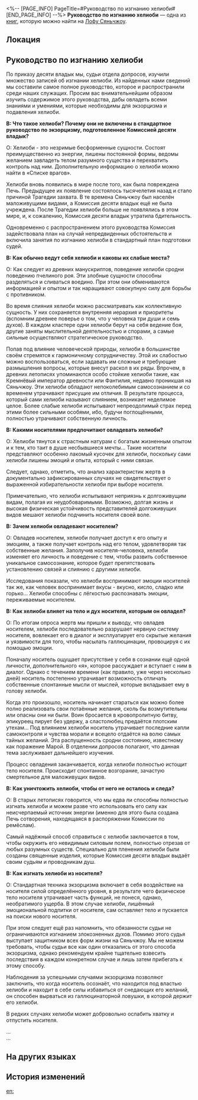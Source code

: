 <%-- [PAGE_INFO]
PageTitle=#Руководство по изгнанию хелиоби#
[END_PAGE_INFO] --%>
{{Дополнить}}
{{Книга Инфобокс
|id           = 265
|partIds      = 190514
|Название     = 
|Изображение  = Иконка рукописи с Лофу Сяньчжоу.png
|Мир          = Лофу Сяньчжоу
|Томов        = 1
|Автор        = <!--нужно добавить-->
|Описание     = Руководство Комиссии десяти владык по экстренному подавлению демонов. Подготовлено на случай потери контроля над хелиоби.
|Том1         = {{tx}}
|Источник1    = {{tx|Отсутствует источник}}
|Персонажи    = 
|Фракции      = 
}}
'''Руководство по изгнанию хелиоби''' — одна из [[Книги|книг]], которую можно найти на [[Лофу Сяньчжоу]].

==Локация==
{{Отметка карты|<!--название карты-->|<!--id отметки-->}}

==Руководство по изгнанию хелиоби==
По приказу десяти владык мы, судьи отдела допросов, изучили множество записей об изгнании хелиоби. Из найденных нами сведений мы составили самое полное руководство, которое и распространили среди наших служащих. Просим вас внимательнейшим образом изучить содержимое этого руководства, дабы овладеть всеми знаниями и умениями, которые необходимы для экзорцизма и подавления хелиоби.

'''В: Что такое хелиоби? Почему они не включены в стандартное руководство по экзорцизму, подготовленное Комиссией десяти владык?'''

О: Хелиоби - это незримые бесформенные сущности. Состоят преимущественно из энергии, лишены постоянной формы, ведомы желанием завладеть телом разумного существа и перехватить контроль над ним. Дополнительную информацию о хелиоби можно найти в «Списке врагов».

Хелиоби вновь появились в мире после того, как была повреждена Печь. Предыдущее их появление состоялось тысячелетия назад и стало причиной Трагедии захвата. В те времена Сяньчжоу был населён маложивущими видами, а Комиссия десяти владык ещё не была учреждена. После Трагедии хелиоби больше не появлялись в этом мире, и, к сожалению, Комиссия десяти владык утратила бдительность.

Одновременно с распространением этого руководства Комиссия задействовала план на случай непредвиденных обстоятельств и включила занятия по изгнанию хелиоби в стандартный план подготовки судей.

'''В: Как обычно ведут себя хелиоби и каковы их слабые места?'''

О: Как следует из древних манускриптов, поведение хелиоби сродни поведению пчелиного роя. Эти злобные сущности способны разделяться и сливаться воедино. При этом они обмениваются информацией и опытом и так наращивают совокупную силу для борьбы с противником.

Во время слияния хелиоби можно рассматривать как коллективную сущность. У них сохраняется внутренняя иерархия и приоритеты (вспомним древнее поверье о том, что у человека три души и семь духов). В каждом кластере одни хелиоби берут на себя ведение боя, другие заняты мыслительной деятельностью и спорами, а самые сильные осуществляют стратегическое руководство.

Попав под влияние человеческой природы, хелиоби в большинстве своём стремятся к гармоничному сотрудничеству. Этой их слабостью можно воспользоваться, если задавать им сложные и требующие размышления вопросы, которые внесут раскол в их ряды. Впрочем, в древних летописях упоминаются особо стойкие хелиоби такие, как Кремнёвый император древности или Фантилия, недавно проникшая на Сяньчжоу. Эти хелиоби обладают непоколебимым самосознанием и со временем утрачивают присущие им отличия. В результате процесса, который сами хелиоби называют слиянием, возникает неделимое целое. Более слабые хелиоби испытывают непреодолимый страх перед этими более сильными особями, ибо, будучи поглощёнными, полностью утрачивают собственную личность.

'''В: Какими носителями предпочитают овладевать хелиоби?'''

О: Хелиоби тянутся к страстным натурам с богатым жизненным опытом и к тем, кто таит в душе несбывшиеся мечты... Такие носители представляют особенно лакомый кусочек для хелиоби, поскольку сами хелиоби лишены эмоций и опыта, который с ними связан.

Следует, однако, отметить, что анализ характеристик жертв в документально зафиксированных случаях не свидетельствует о выраженной избирательности хелиоби при выборе носителя.

Примечательно, что хелиоби испытывают неприязнь к долгоживущим видам, полагая их неудобоваримыми. Возможно, долгая жизнь и высокая физическая устойчивость представителей долгоживущих видов мешают хелиоби подчинить носителя своей воле.

'''В: Зачем хелиоби овладевают носителем?'''

О: Овладев носителем, хелиоби получает доступ к его опыту и эмоциям, а также получает контроль над его телом, удовлетворяя так собственные желания. Заполучив носителя-человека, хелиоби изменяет его личность и поведение с тем, чтобы развить собственное уникальное самосознание, которое будет препятствовать установлению связей и слиянию с другими хелиоби.

Исследования показали, что хелиоби воспринимают эмоции носителей так же, как человек воспринимает вкусы - вкусно, кисло, сладко или горько... Хелиоби способны с лёгкостью распознавать эмоции, переживаемые носителем.

'''В: Как хелиоби влияет на тело и дух носителя, которым он овладел?'''

О: По итогам опроса жертв мы пришли к выводу, что овладев носителем, хелиоби последовательно разрушает нервную систему носителя, вовлекает его в диалог и эксплуатирует его скрытые желания и уязвимости для того, чтобы насылать галлюцинации, провоцируя с их помощью эмоции.

Поначалу носитель ощущает присутствие у себя в сознании ещё одной личности, дополнительного «я», которое рассуждает и вступает с ним в диалог. Однако с течением времени (как правило, уже через несколько дней) носитель постепенно утрачивает возможность отличать собственные спонтанные мысли от мыслей, которые вкладывает ему в голову хелиоби.

Когда это произошло, носитель начинает стараться как можно более полно реализовать свои потаённые желания, сколь бы возмутительны или опасны они ни были. Воин бросается в кровопролитную битву, эпикуреец пирует без удержу, а сластолюбец предаётся плотским утехам... Под влиянием хелиоби носитель утрачивает последние капли самоконтроля и чувства морали и всецело отдаётся на волю самых тайных желаний. Эта распущенность сродни состоянию, известному как поражение Марой. В отделении допросов полагают, что данная тема заслуживает дальнейшего изучения.

Процесс овладения заканчивается, когда хелиоби полностью истощит тело носителя. Происходит спонтанное возгорание, зачастую смертельное для маложивущих видов.

'''В: Как уничтожить хелиоби, чтобы от него не осталось и следа?'''

О: В старых летописях говорится, что мы едва ли способны полностью изгнать хелиоби и можем разве что использовать его силу как неисчерпаемый источник энергии (именно для этого была создана Печь сотворения, находящаяся в распоряжении Комиссии по ремёслам).

Самый надёжный способ справиться с хелиоби заключается в том, чтобы окружить его невидимым силовым полем, полностью отрезав от любых разумных существ. Специально для пленения хелиоби были созданы священные изделия, которые Комиссия десяти владык выдаёт своим судьям и проводникам душ.

'''В: Как изгнать хелиоби из носителя?'''

О: Стандартная техника экзорцизма включает в себя воздействие на носителя силой определённого уровня, в результате чего физическое тело носителя утрачивает часть функций, не понеся, однако, необратимого ущерба. В этом случае хелиоби, лишённый эмоциональной подпитки от носителя, сам оставляет тело и пускается на поиски нового носителя.

При этом следует ещё раз напомнить, что обязанности судьи не ограничиваются изгнанием злокозненных духов. Помимо этого судья выступает защитником всех форм жизни на Сяньчжоу. Мы не можем требовать, чтобы судьи все как один отказались от этого способа экзорцизма, однако рекомендуем крайне тщательно взвесить последствия в каждом конкретном случае и лишь затем прибегать к этому способу.

Наблюдения за успешными случаями экзорцизма позволяют заключить, что когда носитель осознаёт, что находится под властью хелиоби и находит в себе силы избавиться от снедающих его желаний, он способен вырваться из галлюцинаторной ловушки, в которой держит его хелиоби.

В редких случаях хелиоби может добровольно ослабить хватку и отпустить носителя.

...<br />
...

==На других языках==
{{На других языках
|en   = Heliobus Purging Manual
|zhs  = 岁阳祓除通识手册
|zht  = 歲陽祓除通識手冊
|ja   = 歳陽祓い指導手帳
|ko   = 세양 퇴치 상식 안내서
|es   = Manual para eliminar heliobus
|fr   = Manuel d'élimination des Héliobes
|ru   = Руководство по изгнанию хелиоби
|th   = คู่มือปราบ Heliobi
|vi   = Sổ Tay Hướng Dẫn Trừ Tà Tuế Dương
|de   = Handbuch zur Austreibung der Heliobi
|id   = Panduan Mengusir Heliobus
|pt   = Manual de Purificação de Heliobi
}}

==История изменений==
{{История изменений|3.5}}

[[en:]]